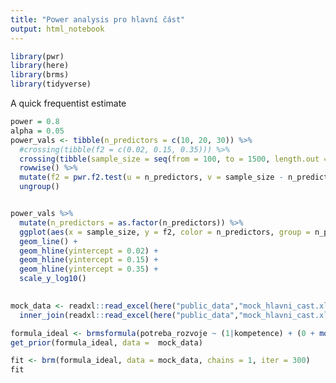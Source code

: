 ---
title: "Power analysis pro hlavní část"
output: html_notebook
---

```{r setup}
library(pwr)
library(here)
library(brms)
library(tidyverse)
```

A quick frequentist estimate

```{r}
power = 0.8
alpha = 0.05
power_vals <- tibble(n_predictors = c(10, 20, 30)) %>%
  #crossing(tibble(f2 = c(0.02, 0.15, 0.35))) %>%
  crossing(tibble(sample_size = seq(from = 100, to = 1500, length.out = 100) %>% round())) %>%
  rowwise() %>%
  mutate(f2 = pwr.f2.test(u = n_predictors, v = sample_size - n_predictors - 1, sig.level = alpha, power = power)$f2) %>%
  ungroup()


power_vals %>%
  mutate(n_predictors = as.factor(n_predictors)) %>%
  ggplot(aes(x = sample_size, y = f2, color = n_predictors, group = n_predictors )) +
  geom_line() +
  geom_hline(yintercept = 0.02) +
  geom_hline(yintercept = 0.15) +
  geom_hline(yintercept = 0.35) +
  scale_y_log10()
  
```

```{r}
mock_data <- readxl::read_excel(here("public_data","mock_hlavni_cast.xlsx"), sheet = "Respondenti") %>%
  inner_join(readxl::read_excel(here("public_data","mock_hlavni_cast.xlsx"), sheet = "Kompetence"), by = c("respondent" = "respondent"))
```


```{r}

formula_ideal <- brmsformula(potreba_rozvoje ~ (1|kompetence) + (0 + mo(zivotni_spokojenost)|kompetence) + (0 + funkce|kompetence) + (0 + vek|kompetence) , family = cumulative("logit"))
get_prior(formula_ideal, data =  mock_data)

fit <- brm(formula_ideal, data = mock_data, chains = 1, iter = 300)
fit
```

